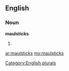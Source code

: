 ==English==

===Noun===
'''maulsticks'''

# {{plural of|[[maulstick]]}}

[[Category:English plurals]]

[[ar:maulsticks]]
[[my:maulsticks]]